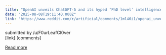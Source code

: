 ```yaml
---
title: "OpenAI unveils ChatGPT-5 and its hyped ‘PhD level’ intelligence struggled with basic spelling and geography"
date: "2025-08-08T19:11:40.000Z"
link: "https://www.reddit.com/r/artificial/comments/1ml46i1/openai_unveils_chatgpt5_and_its_hyped_phd_level/"
---
```


submitted by    /u/F0urLeafCl0ver  
 [link]   [comments]

[Read more](https://www.reddit.com/r/artificial/comments/1ml46i1/openai_unveils_chatgpt5_and_its_hyped_phd_level/)
